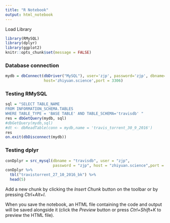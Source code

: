 ```yaml
---
title: "R Notebook"
output: html_notebook
---
```


Load Library
```r
library(RMySQL)
library(dplyr)
library(ggplot2)
knitr::opts_chunk$set(message = FALSE)
```

### Database connection
```r
mydb = dbConnect(dbDriver("MySQL"), user='zjp', password='zjp', dbname='travisdb',   
                 host='zhiyuan.science',port = 3306)
```

### Testing RMySQL
```r
sql = "SELECT TABLE_NAME 
FROM INFORMATION_SCHEMA.TABLES
WHERE TABLE_TYPE = 'BASE TABLE' AND TABLE_SCHEMA='travisdb' "
res = dbGetQuery(mydb, sql)
#dbGetQuery(mydb,sql)
#dt <- dbReadTable(conn = mydb,name = 'travis_torrent_30_9_2016')
res
on.exit(dbDisconnect(mydb))
```

### Testing dplyr
```r
conDplyr = src_mysql(dbname = "travisdb", user = "zjp", 
                     password = "zjp", host = "zhiyuan.science",port = 3306)
conDplyr %>%
  tbl("travistorrent_27_10_2016_bk") %>%
  head(5) 
```

Add a new chunk by clicking the *Insert Chunk* button on the toolbar or by pressing *Ctrl+Alt+I*.

When you save the notebook, an HTML file containing the code and output will be saved alongside it (click the *Preview* button or press *Ctrl+Shift+K* to preview the HTML file).
